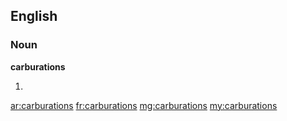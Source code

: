 ==English==

===Noun===
'''carburations'''

#{{plural of|[[carburation]]}} {{alternative spelling of|[[carburetions]]}}

[[ar:carburations]]
[[fr:carburations]]
[[mg:carburations]]
[[my:carburations]]